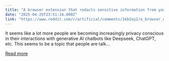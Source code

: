 ```yaml
---
title: "A browser extension that redacts sensitive information from your prompts"
date: "2025-04-29T23:51:16.000Z"
link: "https://www.reddit.com/r/artificial/comments/1kb2oy2/a_browser_extension_that_redacts_sensitive/"
---
```


It seems like a lot more people are becoming increasingly privacy conscious in their interactions with generative AI chatbots like Deepseek, ChatGPT, etc. This seems to be a topic that people are talk...

[Read more](https://www.reddit.com/r/artificial/comments/1kb2oy2/a_browser_extension_that_redacts_sensitive/)
